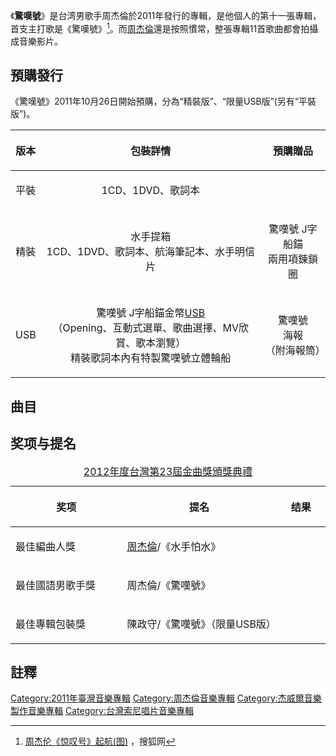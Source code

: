 {{Album infobox | 
|  Name        = 驚嘆號
|  Type        = 專輯
|  Artist      = [[周杰倫|周杰倫]]
|  Cover       = Jay Chou-Exclamation Mark 2011 Cover.jpg
|  Caption     =《驚嘆號》專輯封面
|  Released    = 2011年11月11日
|  Genre       = [[華語流行音樂|華語流行音樂]]
|  Length      =  
|  Label       = [[杰威爾音樂|杰威爾音樂]]<ref>[https://ent.qq.com/a/20111116/000494.htm 周杰伦《惊叹号》：谁叫他是周杰伦？！！]</ref>
|  Producer    = 周杰倫
|  Last album  = [[超時代|超時代]]<br /> （2011年）
|  This album  = '''驚嘆號'''<br /> （2011年）
| Next album     =  [[J_Moment|J Moment]] <br/> （2012年）
}}

《'''驚嘆號'''》是台湾男歌手周杰倫於2011年發行的專輯，是他個人的第十一張專輯，首支主打歌是《驚嘆號》<ref>[http://roll.sohu.com/20111112/n325399833.shtml 周杰伦《惊叹号》起航(图)] {{Wayback|url=http://roll.sohu.com/20111112/n325399833.shtml |date=20111115132756 }}，搜狐网</ref>。而[[周杰倫|周杰倫]]還是按照慣常，整張專輯11首歌曲都會拍攝成音樂影片。

== 預購發行 ==
《驚嘆號》2011年10月26日開始預購，分為“精裝版”、“限量USB版”(另有“平裝版”)。
{| class="wikitable" style="margin: 1em auto 1em auto;" 
! 版本 !! 包裝詳情 !! 預購贈品
|-
|<center>平裝|| <center>1CD、1DVD、歌詞本 || {{N/A|無贈品}} 
|-
| <center>精裝 ||<center>水手提箱<br>1CD、1DVD、歌詞本、航海筆記本、水手明信片 || <center>驚嘆號 J字船錨<br>兩用項鍊鎖圈
|-
| <center>USB || <center>驚嘆號 J字船錨金幣[[闪存盘|USB]]<br>（Opening、互動式選單、歌曲選擇、MV欣賞、歌本瀏覽）<br>精裝歌詞本內有特製驚嘆號立體輪船 ||<center> 驚嘆號<br>海報<br>（附海報筒）
|}
==曲目==
{{Tracklist
| all_music = 周杰倫
| all_producer = 周杰倫

| title1 = 惊叹号
| lyrics1 = [[方文山|方文山]]
| arranger1 = [[林迈可|林迈可]]
| length1 = 3:51

| title2 = 迷魂曲
| lyrics2 = 方文山
| arranger2 = 林迈可
| length2 = 3:50

| title3 = Mine Mine
| lyrics3 = 周杰伦
| arranger3 = 林迈可
| length3 = 4:28

| title4 = 公主病
| lyrics4 = 周杰伦
| arranger4 = [[黃雨勋|黃雨勋]]
| length4 = 3:38

| title5 = 你好吗
| lyrics5 = [[罗宇轩|罗宇轩]]、[[李汪哲|李汪哲]]
| arranger5 = 黃雨勋
| length5 = 3:44

| title6 = 疗伤烧肉粽
| lyrics6 = 周杰伦
| arranger6 = 林迈可
| length6 = 3:07

| title7 = 琴伤
| lyrics7 = 方文山
| arranger7 = 黃雨勋
| length7 = 3:19

| title8 = 水手怕水
| lyrics8 = [[黄俊郎|黄俊郎]]
| arranger8 = 周杰伦
| length8 = 2:41

| title9 = 世界未末日
| lyrics9 = 方文山
| arranger9 = 林迈可
| length9 = 4:23

| title10 = 皮影戏
| lyrics10 = [[从从|从从]]
| arranger10 = 林迈可
| length10 = 3:29

| title11 = 超跑女神
| lyrics11 = 方文山
| arranger11 = 林迈可
| length11 = 2:36
}}

== 奖项与提名 ==
{| class="wikitable"
|+[[第23屆金曲獎|2012年度台灣第23屆金曲獎頒獎典禮]]
|-
! width="250"|奖项 !! width="350"|提名 !! width="90"|结果
|-
| 最佳編曲人獎 || [[周杰倫|周杰倫]]/《水手怕水》 || {{nom}}
|-
| 最佳國語男歌手獎 || 周杰倫/《驚嘆號》|| {{nom}}
|-
| 最佳專輯包裝獎 || 陳政守/《驚嘆號》（限量USB版） || {{won}}
|}

==註釋==
{{reflist}}
{{Golden-Melody-Recording Package}}
{{周杰倫歌曲}}
{{周杰倫}}

[[Category:2011年臺灣音樂專輯|Category:2011年臺灣音樂專輯]]
[[Category:周杰倫音樂專輯|Category:周杰倫音樂專輯]]
[[Category:杰威爾音樂製作音樂專輯|Category:杰威爾音樂製作音樂專輯]]
[[Category:台灣索尼唱片音樂專輯|Category:台灣索尼唱片音樂專輯]]